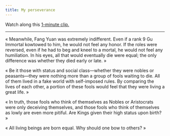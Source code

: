 ```yaml
---
title: My perseverance
---
```


Watch along this [1-minute clip.](https://www.youtube.com/watch?v=dsGgt6mDmUg&list=PLTKbnePaeauV0FDvmvYakqI04goE0_3qz&index=40)

---

« Meanwhile, Fang Yuan was extremely indifferent. Even if a rank 9 Gu Immortal kowtowed to him, he would not feel any honor. If the roles were reversed, even if he had to beg and kneel to a mortal, he would not feel any humiliation. In his eyes, all that would eventually die were equal; the only difference was whether they died early or late. »

« Be it those with status and social class—whether they were nobles or peasants—they were nothing more than a group of fools waiting to die. All of them lived in a fake world with self-imposed rules. By comparing the lives of each other, a portion of these fools would feel that they were living a great life. »

« In truth, those fools who think of themselves as Nobles or Aristocrats were only deceiving themselves, and those fools who think of themselves as lowly are even more pitiful. Are Kings given their high status upon birth? »

« All living beings are born equal. Why should one bow to others? »